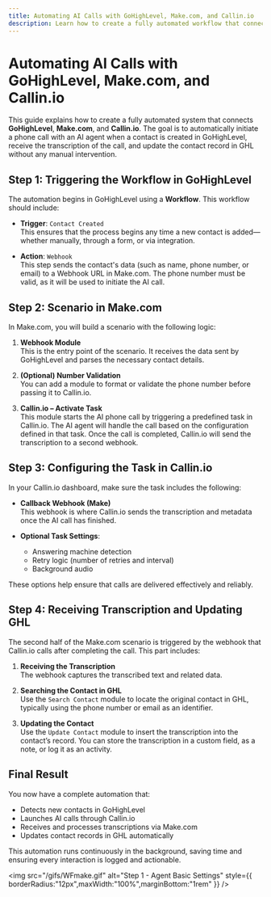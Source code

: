 ```yaml
---
title: Automating AI Calls with GoHighLevel, Make.com, and Callin.io
description: Learn how to create a fully automated workflow that connects GHL, Make, and Callin.io to handle calls and update contact records.
---
```


# Automating AI Calls with GoHighLevel, Make.com, and Callin.io

This guide explains how to create a fully automated system that connects **GoHighLevel**, **Make.com**, and **Callin.io**. The goal is to automatically initiate a phone call with an AI agent when a contact is created in GoHighLevel, receive the transcription of the call, and update the contact record in GHL without any manual intervention.

## Step 1: Triggering the Workflow in GoHighLevel

The automation begins in GoHighLevel using a **Workflow**. This workflow should include:

- **Trigger**: `Contact Created`  
  This ensures that the process begins any time a new contact is added—whether manually, through a form, or via integration.

- **Action**: `Webhook`  
  This step sends the contact's data (such as name, phone number, or email) to a Webhook URL in Make.com. The phone number must be valid, as it will be used to initiate the AI call.

## Step 2: Scenario in Make.com

In Make.com, you will build a scenario with the following logic:

1. **Webhook Module**  
   This is the entry point of the scenario. It receives the data sent by GoHighLevel and parses the necessary contact details.

2. **(Optional) Number Validation**  
   You can add a module to format or validate the phone number before passing it to Callin.io.

3. **Callin.io – Activate Task**  
   This module starts the AI phone call by triggering a predefined task in Callin.io. The AI agent will handle the call based on the configuration defined in that task. Once the call is completed, Callin.io will send the transcription to a second webhook.

## Step 3: Configuring the Task in Callin.io

In your Callin.io dashboard, make sure the task includes the following:

- **Callback Webhook (Make)**  
  This webhook is where Callin.io sends the transcription and metadata once the AI call has finished.

- **Optional Task Settings**:
  - Answering machine detection
  - Retry logic (number of retries and interval)
  - Background audio

These options help ensure that calls are delivered effectively and reliably.

## Step 4: Receiving Transcription and Updating GHL

The second half of the Make.com scenario is triggered by the webhook that Callin.io calls after completing the call. This part includes:

1. **Receiving the Transcription**  
   The webhook captures the transcribed text and related data.

2. **Searching the Contact in GHL**  
   Use the `Search Contact` module to locate the original contact in GHL, typically using the phone number or email as an identifier.

3. **Updating the Contact**  
   Use the `Update Contact` module to insert the transcription into the contact’s record. You can store the transcription in a custom field, as a note, or log it as an activity.

## Final Result

You now have a complete automation that:

- Detects new contacts in GoHighLevel
- Launches AI calls through Callin.io
- Receives and processes transcriptions via Make.com
- Updates contact records in GHL automatically

This automation runs continuously in the background, saving time and ensuring every interaction is logged and actionable.

<img
  src="/gifs/WFmake.gif"
  alt="Step 1 - Agent Basic Settings"
  style={{ borderRadius:"12px",maxWidth:"100%",marginBottom:"1rem" }}
/>
